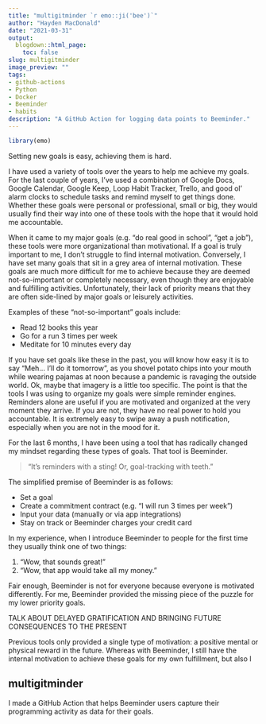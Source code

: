 ```yaml
---
title: "multigitminder `r emo::ji('bee')`"
author: "Hayden MacDonald"
date: "2021-03-31"
output:
  blogdown::html_page:
    toc: false
slug: multigitminder
image_preview: ""
tags: 
- github-actions
- Python
- Docker
- Beeminder
- habits
description: "A GitHub Action for logging data points to Beeminder."
---
```


```r
library(emo)
```

Setting new goals is easy, achieving them is hard.  

I have used a variety of tools over the years to help me achieve my goals. For the last couple of years, I've used a combination of Google Docs, Google Calendar, Google Keep, Loop Habit Tracker, Trello, and good ol' alarm clocks to schedule tasks and remind myself to get things done. Whether these goals were personal or professional, small or big, they would usually find their way into one of these tools with the hope that it would hold me accountable. 

When it came to my major goals (e.g. "do real good in school", "get a job"), these tools were more organizational than motivational. If a goal is truly important to me, I don't struggle to find internal motivation. Conversely, I have set many goals that sit in a grey area of internal motivation. These goals are much more difficult for me to achieve because they are deemed not-so-important or completely necessary, even though they are enjoyable and fulfilling activities. Unfortunately, their lack of priority means that they are often side-lined by major goals or leisurely activities.

Examples of these "not-so-important" goals include:

- Read 12 books this year
- Go for a run 3 times per week
- Meditate for 10 minutes every day

If you have set goals like these in the past, you will know how easy it is to say "Meh... I'll do it tomorrow", as you shovel potato chips into your mouth while wearing pajamas at noon because a pandemic is ravaging the outside world. Ok, maybe that imagery is a little too specific. The point is that the tools I was using to organize my goals were simple reminder engines. Reminders alone are useful if you are motivated and organized at the very moment they arrive. If you are not, they have no real power to hold you accountable. It is extremely easy to swipe away a push notification, especially when you are not in the mood for it.  

For the last 6 months, I have been using a tool that has radically changed my mindset regarding these types of goals. That tool is Beeminder. 

>"It's reminders with a sting! Or, goal-tracking with teeth."

The simplified premise of Beeminder is as follows:

- Set a goal
- Create a commitment contract (e.g. "I will run 3 times per week")
- Input your data (manually or via app integrations)
- Stay on track or Beeminder charges your credit card

In my experience, when I introduce Beeminder to people for the first time they usually think one of two things:

1. "Wow, that sounds great!"
2. "Wow, that app would take all my money."

Fair enough, Beeminder is not for everyone because everyone is motivated differently. For me, Beeminder provided the missing piece of the puzzle for my lower priority goals. 

TALK ABOUT DELAYED GRATIFICATION AND BRINGING FUTURE CONSEQUENCES TO THE PRESENT

Previous tools only provided a single type of motivation: a positive mental or physical reward in the future. Whereas with Beeminder, I still have the internal motivation to achieve these goals for my own fulfillment, but also I 


## multigitminder

I made a GitHub Action that helps Beeminder users capture their programming activity as data for their goals. 
